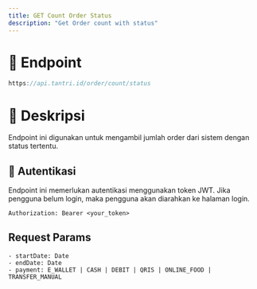 ```yaml
---
title: GET Count Order Status
description: "Get Order count with status"
---
```


# 🔗 Endpoint

```ts
https://api.tantri.id/order/count/status
```

# 📖 Deskripsi

Endpoint ini digunakan untuk mengambil jumlah order dari sistem dengan status tertentu.

## 🔑 Autentikasi

Endpoint ini memerlukan autentikasi menggunakan token JWT. Jika pengguna belum login, maka pengguna akan diarahkan ke halaman login.

```http
Authorization: Bearer <your_token>
```

## Request Params

    - startDate: Date
    - endDate: Date
    - payment: E_WALLET | CASH | DEBIT | QRIS | ONLINE_FOOD | TRANSFER_MANUAL
